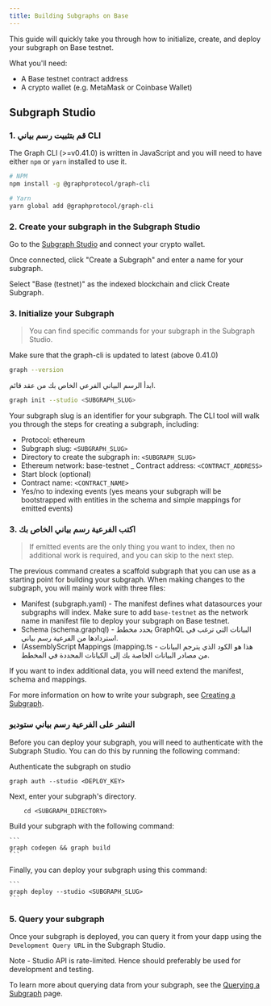 ```yaml
---
title: Building Subgraphs on Base
---
```


This guide will quickly take you through how to initialize, create, and deploy your subgraph on Base testnet.

What you'll need:

- A Base testnet contract address
- A crypto wallet (e.g. MetaMask or Coinbase Wallet)

## Subgraph Studio

### 1. قم بتثبيت رسم بياني CLI

The Graph CLI (>=v0.41.0) is written in JavaScript and you will need to have either `npm` or `yarn` installed to use it.

```sh
# NPM
npm install -g @graphprotocol/graph-cli

# Yarn
yarn global add @graphprotocol/graph-cli
```

### 2. Create your subgraph in the Subgraph Studio

Go to the [Subgraph Studio](https://thegraph.com/studio/) and connect your crypto wallet.

Once connected, click "Create a Subgraph" and enter a name for your subgraph.

Select "Base (testnet)" as the indexed blockchain and click Create Subgraph.

### 3. Initialize your Subgraph

> You can find specific commands for your subgraph in the Subgraph Studio.

Make sure that the graph-cli is updated to latest (above 0.41.0)

```sh
graph --version
```

ابدأ الرسم البياني الفرعي الخاص بك من عقد قائم.

```sh
graph init --studio <SUBGRAPH_SLUG>
```

Your subgraph slug is an identifier for your subgraph. The CLI tool will walk you through the steps for creating a subgraph, including:

- Protocol: ethereum
- Subgraph slug: `<SUBGRAPH_SLUG>`
- Directory to create the subgraph in: `<SUBGRAPH_SLUG>`
- Ethereum network: base-testnet \_ Contract address: `<CONTRACT_ADDRESS>`
- Start block (optional)
- Contract name: `<CONTRACT_NAME>`
- Yes/no to indexing events (yes means your subgraph will be bootstrapped with entities in the schema and simple mappings for emitted events)

### 3. اكتب الفرعية رسم بياني الخاص بك

> If emitted events are the only thing you want to index, then no additional work is required, and you can skip to the next step.

The previous command creates a scaffold subgraph that you can use as a starting point for building your subgraph. When making changes to the subgraph, you will mainly work with three files:

- Manifest (subgraph.yaml) - The manifest defines what datasources your subgraphs will index. Make sure to add `base-testnet` as the network name in manifest file to deploy your subgraph on Base testnet.
- Schema (schema.graphql) - يحدد مخطط GraphQL البيانات التي ترغب في استردادها من الفرعية رسم بياني.
- (AssemblyScript Mappings (mapping.ts - هذا هو الكود الذي يترجم البيانات من مصادر البيانات الخاصة بك إلى الكيانات المحددة في المخطط.

If you want to index additional data, you will need extend the manifest, schema and mappings.

For more information on how to write your subgraph, see [Creating a Subgraph](/developing/creating-a-subgraph).

### النشر على الفرعية رسم بياني ستوديو

Before you can deploy your subgraph, you will need to authenticate with the Subgraph Studio. You can do this by running the following command:

Authenticate the subgraph on studio

```
graph auth --studio <DEPLOY_KEY>
```

Next, enter your subgraph's directory.

```
    cd <SUBGRAPH_DIRECTORY>
```

Build your subgraph with the following command:

````
```
graph codegen && graph build
```
````

Finally, you can deploy your subgraph using this command:

````
```
graph deploy --studio <SUBGRAPH_SLUG>
```
````

### 5. Query your subgraph

Once your subgraph is deployed, you can query it from your dapp using the `Development Query URL` in the Subgraph Studio.

Note - Studio API is rate-limited. Hence should preferably be used for development and testing.

To learn more about querying data from your subgraph, see the [Querying a Subgraph](/querying/querying-the-graph) page.
